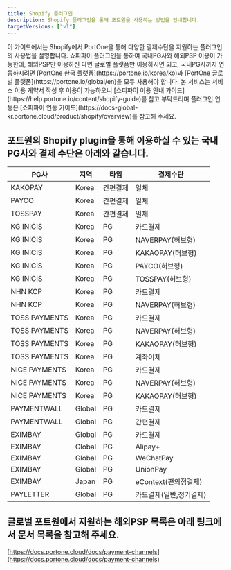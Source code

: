 ```yaml
---
title: Shopify 플러그인
description: Shopify 플러그인을 통해 포트원을 사용하는 방법을 안내합니다.
targetVersions: ["v1"]
---
```



<Hint style="info">
  이 가이드에서는 Shopify에서 PortOne을 통해 다양한 결제수단을 지원하는
  플러그인의 사용법을 설명합니다. 쇼피파이 플러그인을 통하여 국내PG사와 해외PSP 이용이 가능한데,
  해외PSP만 이용하신 다면 글로벌 플랫폼만 이용하시면 되고, 국내PG사까지 연동하시려면 [PortOne
  한국 플랫폼](https://portone.io/korea/ko)과 [PortOne 글로벌
  플랫폼](https://portone.io/global/en)을 모두 사용해야 합니다.
  본 서비스는 서비스 이용 계약서 작성 후 이용이 가능하오니
  [쇼피파이 이용 안내 가이드](https://help.portone.io/content/shopify-guide)를 참고 부탁드리며
  플러그인 연동은 [쇼피파이 연동 가이드](https://docs-global-kr.portone.cloud/product/shopify/overview)를 참고해 주세요.
</Hint>

## 포트원의 Shopify plugin을 통해 이용하실 수 있는 국내PG사와 결제 수단은 아래와 같습니다.

|PG사         |지역  |타입    |결제수단             |
|-------------|------|--------|---------------------|
|KAKOPAY     |Korea |간편결제|일체                 |
|PAYCO        |Korea |간편결제|일체                 |
|TOSSPAY      |Korea |간편결제|일체                 |
|KG INICIS     |Korea |PG      |카드결제 |
|KG INICIS     |Korea |PG      |NAVERPAY(허브형)     |
|KG INICIS     |Korea |PG      |KAKAOPAY(허브형)     |
|KG INICIS     |Korea |PG      |PAYCO(허브형)        |
|KG INICIS     |Korea |PG      |TOSSPAY(허브형)      |
|NHN KCP      |Korea |PG      |카드결제|
|NHN KCP      |Korea |PG      |NAVERPAY(허브형)     |
|TOSS PAYMENTS |Korea |PG      |카드결제|
|TOSS PAYMENTS |Korea |PG      |NAVERPAY(허브형)|
|TOSS PAYMENTS |Korea |PG      |KAKAOPAY(허브형)|
|TOSS PAYMENTS |Korea |PG      |계좌이체 |
|NICE PAYMENTS |Korea |PG      |카드결제 |
|NICE PAYMENTS |Korea |PG      |NAVERPAY(허브형)     |
|NICE PAYMENTS |Korea |PG      |KAKAOPAY(허브형)     |
|PAYMENTWALL  |Global|PG      |카드결제 |
|PAYMENTWALL  |Global|PG      |간편결제 |
|EXIMBAY      |Global|PG      |카드결제 |
|EXIMBAY      |Global|PG      |Alipay+ |
|EXIMBAY      |Global|PG      |WeChatPay |
|EXIMBAY      |Global|PG      |UnionPay |
|EXIMBAY      |Japan |PG      |eContext(편의점결제) |
|PAYLETTER    |Global|PG      |카드결제(일반,정기결제) |

## 글로벌 포트원에서 지원하는 해외PSP 목록은 아래 링크에서 문서 목록을 참고해 주세요.

[https://docs.portone.cloud/docs/payment-channels](https://docs.portone.cloud/docs/payment-channels)
